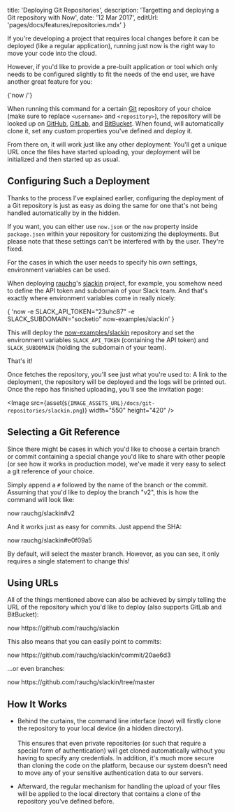 

  title: 'Deploying Git Repositories',
  description: 'Targetting and deploying a Git repository with Now',
  date: '12 Mar 2017',
  editUrl: 'pages/docs/features/repositories.mdx'
}

If you're developing a project that requires local changes before it can be deployed (like a regular application), running just now is the right way to move your code into the cloud.

However, if you'd like to provide a pre-built application or tool which only needs to be configured slightly to fit the needs of the end user, we have another great feature for you:

<TerminalInput>{'now <username>/<repository>'}</TerminalInput>

When running this command for a certain [Git](https://git-scm.com/) repository of your choice (make sure to replace `<username>` and `<repository>`), the repository will be looked up on [GitHub](https://github.com/), [GitLab](https://about.gitlab.com/), and [BitBucket](https://bitbucket.org/). When found, <Now color="#000" /> will automatically clone it, set any custom properties you've defined and deploy it.

From there on, it will work just like any other deployment: You'll get a unique URL once the files have started uploading, your deployment will be initialized and then started up as usual.

## Configuring Such a Deployment

Thanks to the process I've explained earlier, configuring the deployment of a Git repository is just as easy as doing the same for one that's not being handled automatically by <Now color="#000" /> in the hidden.

If you want, you can either use `now.json` or the `now` property inside `package.json` within your repository for customizing the deployments. But please note that these settings can't be interfered with by the user. They're fixed.

For the cases in which the user needs to specify his own settings, <InternalLink href="/docs/features/env-and-secrets">environment variables</InternalLink> can be used.

When deploying [rauchg](https://twitter.com/rauchg)'s [slackin](https://github.com/now-examples/slackin) project, for example, you somehow need to define the API token and subdomain of your Slack team. And that's exactly where <InternalLink href="/docs/features/env-and-secrets">environment variables</InternalLink> come in really nicely:

<TerminalInput>
  {
    'now -e SLACK_API_TOKEN="23uhc87" -e SLACK_SUBDOMAIN="socketio" now-examples/slackin'
  }
</TerminalInput>

This will deploy the [now-examples/slackin](https://github.com/now-examples/slackin) repository and set the environment variables `SLACK_API_TOKEN` (containing the API token) and `SLACK_SUBDOMAIN` (holding the subdomain of your team).

That's it!

Once <Now color="#000" /> fetches the repository, you'll see just what you're used to: A link to the deployment, the repository will be deployed and the logs will be printed out. Once the repo has finished uploading, you'll see the invitation page:

<Image
  src={asset(`${IMAGE_ASSETS_URL}/docs/git-repositories/slackin.png`)}
  width="550"
  height="420"
/>

## Selecting a Git Reference

Since there might be cases in which you'd like to choose a certain branch or commit containing a special change you'd like to share with other people (or see how it works in production mode), we've made it very easy to select a git reference of your choice.

Simply append a `#` followed by the name of the branch or the commit. Assuming that you'd like to deploy the branch "v2", this is how the command will look like:

<TerminalInput>
  now rauchg/slackin<P.B>#v2</P.B>
</TerminalInput>

And it works just as easy for commits. Just append the SHA:

<TerminalInput>
  now rauchg/slackin<P.B>#e0f09a5</P.B>
</TerminalInput>

By default, <Now color="#000" /> will select the master branch. However, as you can see, it only requires a single statement to change this!

## Using URLs

All of the things mentioned above can also be achieved by simply telling <Now color="#000" /> the URL of the repository which you'd like to deploy (also supports GitLab and BitBucket):

<TerminalInput>
  now <P.B>https://github.com/rauchg/slackin</P.B>
</TerminalInput>

This also means that you can easily point to commits:

<TerminalInput>
  now <P.B>https://github.com/rauchg/slackin/commit/20ae6d3</P.B>
</TerminalInput>

...or even branches:

<TerminalInput>
  now <P.B>https://github.com/rauchg/slackin/tree/master</P.B>
</TerminalInput>

## How It Works

- Behind the curtains, the command line interface (now) will firstly clone the repository to your local device (in a hidden directory).<br/><br/>
  This ensures that even private repositories (or such that require a special form of authentication) will get cloned automatically without you having to specify any credentials. In addition, it's much more secure than cloning the code on the platform, because our system doesn't need to move any of your sensitive authentication data to our servers.

- Afterward, the regular mechanism for handling the upload of your files will be applied to the local directory that contains a clone of the repository you've defined before.

